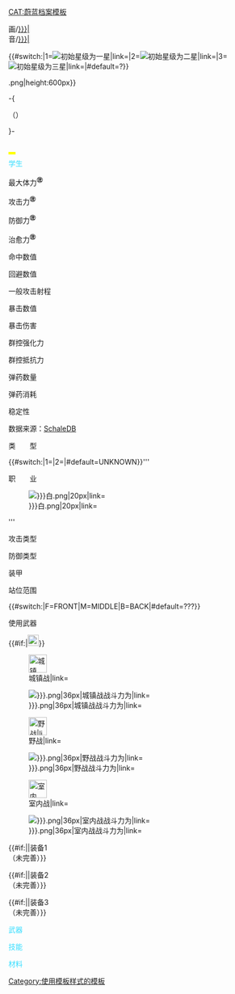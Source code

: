 <noinclude>{{doc}}[[CAT:蔚蓝档案模板]][[Category:使用模板样式的模板]]</noinclude>
<includeonly><templatestyles src="Template:Sandbox/一位史蒂夫/3/bac.css" /><templatestyles src="Template:Sandbox/一位史蒂夫/2/bg.css" />
<div class="ba-charinfo"><div class="ba-charmain">
<div class="ba-illust-container">
<div class="ba-illust-cv"><span class="ba-label">画/</span>[[{{{画师|}}}|{{color|#0088FF|{{{画师|？？？}}}}}]]<br /><span class="ba-label">音/</span>[[{{{CV|}}}|{{color|#0088FF|{{{CV|？？？}}}}}]]{{ac|{{{CV|}}}}}</div>
<div class="ba-label ba-sabun-label">{{#switch:{{{星级|}}}|1=[[File:BA Pic Star 1.png|初始星级为一星|link=]]|2=[[File:BA Pic Star 2.png|初始星级为二星|link=]]|3=[[File:BA Pic Star 3.png|初始星级为三星|link=]]|#default=?}}</div>
<div class="ba-illust">{{useImg|BA_{{{Name|}}}{{#if:{{{Alt|}}}|_{{{Alt}}}}}.png|height:600px}}</div>
</div>
<div class="ba-name-container">
<div class="ba-school ba-label ba-skew"><div><span>{{{学校|未知校园}}}</span><span class="ba-club">{{{社团|未知社团}}}</span></div></div>
-{<div class="ba-name-ja" lang="ja" xml:lang="ja"><ruby><rb data-id="template-ruby">{{{日文姓|}}}<span class="template-ruby-hidden">（</span></rb><rt>{{{Ruby|}}}</rt><span class="template-ruby-hidden">）</span></ruby><span class="ba-noselect">&emsp;</span>{{{日文名|}}}</div>}-
<div class="ba-name" style="text-decoration:underline 5px #FF0;text-underline-offset:5px">{{{中文姓|}}}&emsp;{{{中文名|}}}</div>
</div>
<div class="ba-stats-container">
<div class="ba-stats-tabs ba-tabs Tabs"  data-label-color="#33DDFF" data-label-background-color="#375375" data-text-padding="1.5px">
<div class="Tab">
<div class="TabLabelText" style="justify-content:stretch;flex-grow:1;"><span style="color:#33DDFF;">学生</span></div>
<div class="TabContentText">
<div class="ba-data-container" data-ba-name="{{{Name|}}}">
<div class="ba-data-left">
<div class="ba-label">最大体力<sup><span title=此面板展示学生在★5、LV.100、无加成时的数据。>'''㊟'''</span></sup></div><div>{{{体力|?}}}</div>
<div class="ba-label">攻击力<sup><span title=此面板展示学生在★5、LV.100、无加成时的数据。>'''㊟'''</span></sup></div><div>{{{攻击力|?}}}</div>
<div class="ba-label">防御力<sup><span title=此面板展示学生在★5、LV.100、无加成时的数据。>'''㊟'''</span></sup></div><div>{{{防御力|?}}}</div>
<div class="ba-label">治愈力<sup><span title=此面板展示学生在★5、LV.100、无加成时的数据。>'''㊟'''</span></sup></div><div>{{{治愈力|?}}}</div>
<div class="ba-label">命中数值</div><div>{{{命中数值|?}}}</div>
<div class="ba-label">回避数值</div><div>{{{回避数值|?}}}</div>
<div class="ba-label">一般攻击射程</div><div>{{{射程|?}}}</div>
</div>
<div class="ba-data-right">
<div class="ba-label">暴击数值</div><div>{{{暴击数值|?}}}</div>
<div class="ba-label">暴击伤害</div><div>{{{暴击伤害|?}}}</div>
<div class="ba-label">群控强化力</div><div>{{{群控强化力|?}}}</div>
<div class="ba-label">群控抵抗力</div><div>{{{群控抵抗力|?}}}</div>
<div class="ba-label">弹药数量</div><div>{{{弹药数量|?}}}</div>
<div class="ba-label">弹药消耗</div><div>{{{弹药消耗|?}}}</div>
<div class="ba-label">稳定性</div><div>{{{稳定性|?}}}</div>
</div>
<div class="ba-attribution plainlinks">数据来源：[https://lonqie.github.io/SchaleDB SchaleDB]</div>
</div>
<div class="ba-misc-container">
<!--<div class="ba-profession ba-skew"><div class="ba-profession-icon">[[File:BA_Prof_{{{职业|}}}白.png|35px|link=]]</div><div><span title="职业">'''{{{职业|未知}}}</span>·<span class="ba-profession-type" title="类型">{{#switch:{{{战术作用|}}}|1={{color|#F00|STRIKER}}|2={{color|#07F|SPECIAL}}|#default=UNKNOWN}}'''</span></div></div>-->
<div class="ba-attack-info">
<div class="ba-label">类&emsp;&emsp;型</div><div class="ba-profession-type" title="类型">{{#switch:{{{战术作用|}}}|1={{color|#F00|STRIKER}}|2={{color|#07F|SPECIAL}}|#default=UNKNOWN}}'''</div>
<div class="ba-label">职&emsp;&emsp;业</div><div class="ba-block-label ba-profession-label" title="职业"><div class="ba-profession-icon">[[File:BA_Prof_{{{职业|}}}白.png|20px|link=]]</div><span>'''{{{职业|未知}}}</span></div>
<div class="ba-label">攻击类型</div><div class="ba-block-label" style="background:#{{#switch:{{{攻击类型|}}}|爆炸=920000|贯穿=BB8800|神秘=226F9F|攻城=673799|#default=777777}}" title="攻击类型">{{{攻击类型|一般}}}</div>
<div class="ba-label">防御类型</div><div class="ba-block-label" style="background:#{{#switch:{{{防御类型|}}}|轻=920000|重=BB8800|特殊=226F9F|#default=777777}}" title="防御类型">{{{防御类型|}}}装甲</div>
<div class="ba-label">站位范围</div><div class="ba-pos-weapon" title="站位范围">{{#switch:{{{站位|}}}|F=FRONT|M=MIDDLE|B=BACK|#default=???}}</div>
<div class="ba-label">使用武器</div><div class="ba-pos-weapon" title="使用武器">{{#if:{{{掩蔽|}}}|[[File:BA_Icon_Shield.png|22px|掩蔽|link=]]}}&nbsp;{{{武器|?}}}</div>
</div>
<div class="ba-terrain-ratings">
<div class="ba-terrain-icon" style="grid-area:ba-outdoor">[[File:BA_Terrain_Outdoor.png|36px|城镇战|link=]]</div><div class="ba-terrain-rating-text" style="grid-area:ba-outdoor-rank-text">{{{城镇战|}}}</div><div class="ba-terrain-rating-icon" style="grid-area:ba-outdoor-rank-icon">[[File:BA_TerRat_{{{城镇战|}}}.png|36px|城镇战战斗力为{{{城镇战|}}}|link=]]</div>
<div class="ba-terrain-icon" style="grid-area:ba-desert">[[File:BA_Terrain_Desert.png|36px|野战|link=]]</div><div class="ba-terrain-rating-text" style="grid-area:ba-desert-rank-text">{{{野战|}}}</div><div class="ba-terrain-rating-icon" style="grid-area:ba-desert-rank-icon">[[File:BA_TerRat_{{{野战|}}}.png|36px|野战战斗力为{{{野战|}}}|link=]]</div>
<div class="ba-terrain-icon" style="grid-area:ba-indoor">[[File:BA_Terrain_Indoor.png|36px|室内战|link=]]</div><div class="ba-terrain-rating-text" style="grid-area:ba-indoor-rank-text">{{{室内战|}}}</div><div class="ba-terrain-rating-icon" style="grid-area:ba-indoor-rank-icon">[[File:BA_TerRat_{{{室内战|}}}.png|36px|室内战战斗力为{{{室内战|}}}|link=]]</div></div>
<div class="ba-outfit">
<div>{{#if:{{{装备1|}}}|{{蔚蓝档案材料|{{{装备1}}}|type=Eq|num=LV.1 解锁}}|装备1<br/>（未完善）}}</div>
<div>{{#if:{{{装备2|}}}|{{蔚蓝档案材料|{{{装备2}}}|type=Eq|num=LV.15 解锁}}|装备2<br/>（未完善）}}</div>
<div>{{#if:{{{装备3|}}}|{{蔚蓝档案材料|{{{装备3}}}|type=Eq|num=LV.35 解锁}}|装备3<br/>（未完善）}}</div>
</div>
</div>
</div>
</div>
<div class="Tab">
<div class="TabLabelText" style="justify-content:stretch;flex-grow:1;"><span style="color:#33DDFF;">武器</span></div>
<div class="TabContentText">{{蔚蓝档案综合信息/canary
|name = {{{Name|}}}
|武器名称 = {{{武器名称|}}}
|武器描述 = {{{武器描述|}}}
|羁绊描述 = {{{羁绊描述|}}}
|武器等级描述 = {{{武器等级描述|}}}
|ter = {{{ter|}}}
|terLv = {{{terLv|}}}
|武器技能描述 = {{{武器技能描述|}}}
}}</div>
</div>
<div class="Tab">
<div class="TabLabelText" style="justify-content:stretch;flex-grow:1;"><span style="color:#33DDFF;">技能</span></div>
<div class="TabContentText">{{蔚蓝档案技能/canary
|name={{{Name|}}}
|攻击类型 = {{{攻击类型|}}}
|EX技能名称 = {{{EX技能名称|}}}
|基本技能名称 = {{{基本技能名称|}}}
|强化技能名称 = {{{强化技能名称|}}}
|子技能名称 = {{{子技能名称|}}}
|EX技能编号 = {{{EX技能编号|}}}
|基本技能编号 = {{{基本技能编号|}}}
|强化技能编号 = {{{强化技能编号|}}}
|子技能编号 = {{{子技能编号|}}}
|EX技能描述 = {{{EX技能描述|}}}
|COST = {{{COST|}}}
|基本技能描述 = {{{基本技能描述|}}}
|强化技能描述 = {{{强化技能描述|}}}
|子技能描述 = {{{子技能描述|}}}
}}</div>
</div>
<div class="Tab">
<div class="TabLabelText" style="justify-content:stretch;flex-grow:1;"><span style="color:#33DDFF;">材料</span></div>
<div class="TabContentText">{{蔚蓝档案技能材料
|ex1 = {{{ex1|}}}
|ex2 = {{{ex2|}}}
|ex3 = {{{ex3|}}}
|ex4 = {{{ex4|}}}
|otr1 = {{{otr1|}}}
|otr2 = {{{otr2|}}}
|otr3 = {{{otr3|}}}
|otr4 = {{{otr4|}}}
|otr5 = {{{otr5|}}}
|otr6 = {{{otr6|}}}
|otr7 = {{{otr7|}}}
|otr8 = {{{otr8|}}}
|otr9 = {{{otr9|}}}
}}</div>
</div>
</div>
</div>
</div><div class="ba-charbg ba-bg ba-bg-{{#if:{{{bg|}}} | {{{bg|}}} | {{#switch:{{{学校|}}}
|阿拜多斯高中=Abydos
|格黑娜学园=Gehenna
|千年科学学园=Millenium
|三一综合学园=Trinity
|百鬼夜行联合学园=Hyakkiyako
|山海经高级中学=Shanhaijing
|赤冬联邦学园=RedWinter
|女武神警察学园=Valkyrie
|SRT特殊学园=SRT
|阿里乌斯分校=Arius
|#default=Other}}}}"></div></div></includeonly>
